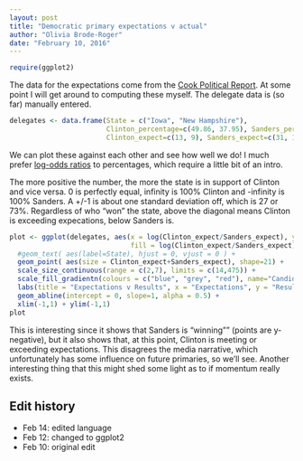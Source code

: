 ```yaml
---
layout: post
title: "Democratic primary expectations v actual"
author: "Olivia Brode-Roger"
date: "February 10, 2016"
---
```


```r
require(ggplot2)
```

The data for the expectations come from the [Cook Political Report](http://cookpolitical.com/story/9179). At some point I will get around to computing these myself.
The delegate data is (so far) manually entered.

```r
delegates <- data.frame(State = c("Iowa", "New Hampshire"),
                        Clinton_percentage=c(49.86, 37.95), Sanders_percentage=c(49.57, 60.4),
                        Clinton_expect=c(13, 9), Sanders_expect=c(31, 15))
```

We can plot these against each other and see how well we do!
I much prefer [log-odds ratios]({% post_url 2016-02-13-why-I-prefer-log-odds-ratio %}) to percentages, which require a little bit of an intro.

The more positive the number, the more the state is in support of Clinton and vice versa.
0 is perfectly equal, infinity is 100% Clinton and -infinity is 100% Sanders.
A +/-1 is about one standard deviation off, which is 27 or 73%.
Regardless of who "won" the state, above the diagonal means Clinton is exceeding expecations, below Sanders is.

```r
plot <- ggplot(delegates, aes(x = log(Clinton_expect/Sanders_expect), y = log(Clinton_percentage/Sanders_percentage),
                              fill = log(Clinton_expect/Sanders_expect) - log(Clinton_percentage/Sanders_percentage))) +
  #geom_text( aes(label=State), hjust = 0, vjust = 0 ) +
  geom_point( aes(size = Clinton_expect+Sanders_expect), shape=21) +
  scale_size_continuous(range = c(2,7), limits = c(14,475)) +
  scale_fill_gradientn(colours = c("blue", "grey", "red"), name="Candidate ahead", limits=c(-2,2)) +
  labs(title = "Expectations v Results", x = "Expectations", y = "Results", size = "Total delegates") +
  geom_abline(intercept = 0, slope=1, alpha = 0.5) +
  xlim(-1,1) + ylim(-1,1)
plot
```

This is interesting since it shows that Sanders is "winning"" (points are y-negative), but it also shows that, at this point, Clinton is meeting or exceeding expectations.
This disagrees the media narrative, which unfortunately has some influence on future primaries, so we'll see.
Another interesting thing that this might shed some light as to if momentum really exists.

Edit history
---

- Feb 14: edited language
- Feb 12: changed to ggplot2
- Feb 10: original edit
